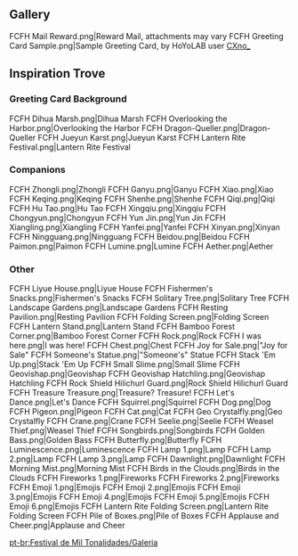 {{EventTabs}}
==Gallery==
<gallery>
FCFH Mail Reward.png|Reward Mail, attachments may vary
FCFH Greeting Card Sample.png|Sample Greeting Card, by HoYoLAB user [https://www.hoyolab.com/accountCenter/postList?id=77018927 CXno_]
</gallery>

==Inspiration Trove==
===Greeting Card Background===
<gallery>
FCFH Dihua Marsh.png|Dihua Marsh
FCFH Overlooking the Harbor.png|Overlooking the Harbor
FCFH Dragon-Queller.png|Dragon-Queller
FCFH Jueyun Karst.png|Jueyun Karst
FCFH Lantern Rite Festival.png|Lantern Rite Festival
</gallery>

===Companions===
<gallery>
FCFH Zhongli.png|Zhongli
FCFH Ganyu.png|Ganyu
FCFH Xiao.png|Xiao
FCFH Keqing.png|Keqing
FCFH Shenhe.png|Shenhe
FCFH Qiqi.png|Qiqi
FCFH Hu Tao.png|Hu Tao
FCFH Xingqiu.png|Xingqiu
FCFH Chongyun.png|Chongyun
FCFH Yun Jin.png|Yun Jin
FCFH Xiangling.png|Xiangling
FCFH Yanfei.png|Yanfei
FCFH Xinyan.png|Xinyan
FCFH Ningguang.png|Ningguang
FCFH Beidou.png|Beidou
FCFH Paimon.png|Paimon
FCFH Lumine.png|Lumine
FCFH Aether.png|Aether
</gallery>

===Other===
<gallery>
FCFH Liyue House.png|Liyue House
FCFH Fishermen's Snacks.png|Fishermen's Snacks
FCFH Solitary Tree.png|Solitary Tree
FCFH Landscape Gardens.png|Landscape Gardens
FCFH Resting Pavilion.png|Resting Pavilion
FCFH Folding Screen.png|Folding Screen
FCFH Lantern Stand.png|Lantern Stand
FCFH Bamboo Forest Corner.png|Bamboo Forest Corner
FCFH Rock.png|Rock
FCFH I was here.png|I was here!
FCFH Chest.png|Chest
FCFH Joy for Sale.png|"Joy for Sale"
FCFH Someone's Statue.png|"Someone's" Statue
FCFH Stack 'Em Up.png|Stack 'Em Up
FCFH Small Slime.png|Small Slime
FCFH Geovishap.png|Geovishap
FCFH Geovishap Hatchling.png|Geovishap Hatchling
FCFH Rock Shield Hilichurl Guard.png|Rock Shield Hilichurl Guard
FCFH Treasure Treasure.png|Treasure? Treasure!
FCFH Let's Dance.png|Let's Dance
FCFH Squirrel.png|Squirrel
FCFH Dog.png|Dog
FCFH Pigeon.png|Pigeon
FCFH Cat.png|Cat
FCFH Geo Crystalfly.png|Geo Crystalfly
FCFH Crane.png|Crane
FCFH Seelie.png|Seelie
FCFH Weasel Thief.png|Weasel Thief
FCFH Songbirds.png|Songbirds
FCFH Golden Bass.png|Golden Bass
FCFH Butterfly.png|Butterfly
FCFH Luminescence.png|Luminescence
FCFH Lamp 1.png|Lamp
FCFH Lamp 2.png|Lamp
FCFH Lamp 3.png|Lamp
FCFH Dawnlight.png|Dawnlight
FCFH Morning Mist.png|Morning Mist
FCFH Birds in the Clouds.png|Birds in the Clouds
FCFH Fireworks 1.png|Fireworks
FCFH Fireworks 2.png|Fireworks
FCFH Emoji 1.png|Emojis
FCFH Emoji 2.png|Emojis
FCFH Emoji 3.png|Emojis
FCFH Emoji 4.png|Emojis
FCFH Emoji 5.png|Emojis
FCFH Emoji 6.png|Emojis
FCFH Lantern Rite Folding Screen.png|Lantern Rite Folding Screen
FCFH Pile of Boxes.png|Pile of Boxes
FCFH Applause and Cheer.png|Applause and Cheer
</gallery>

[[pt-br:Festival de Mil Tonalidades/Galeria]]